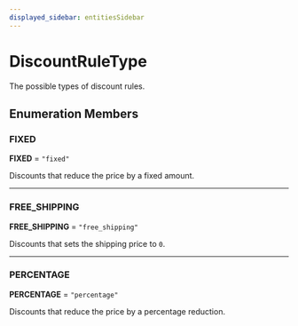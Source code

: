 ```yaml
---
displayed_sidebar: entitiesSidebar
---
```



# DiscountRuleType

The possible types of discount rules.

## Enumeration Members

### FIXED

 **FIXED** = `"fixed"`

Discounts that reduce the price by a fixed amount.

___

### FREE\_SHIPPING

 **FREE\_SHIPPING** = `"free_shipping"`

Discounts that sets the shipping price to `0`.

___

### PERCENTAGE

 **PERCENTAGE** = `"percentage"`

Discounts that reduce the price by a percentage reduction.
